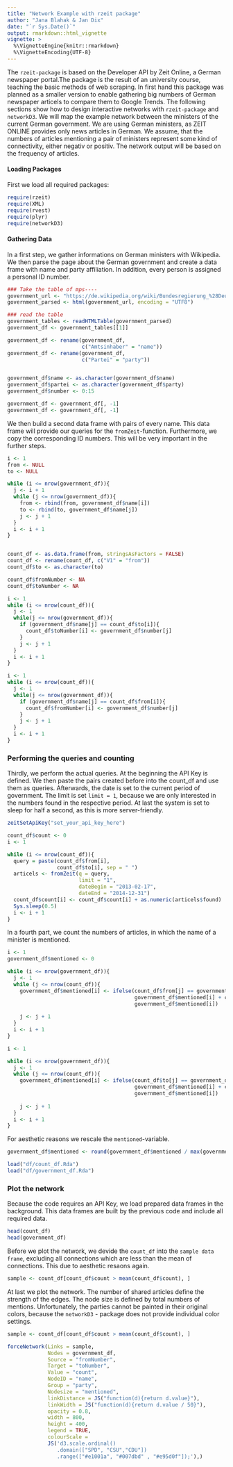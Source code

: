```yaml
---
title: "Network Example with rzeit package"
author: "Jana Blahak & Jan Dix"
date: "`r Sys.Date()`"
output: rmarkdown::html_vignette
vignette: >
  %\VignetteEngine{knitr::rmarkdown}
  %\VignetteEncoding{UTF-8}
---
```


The `rzeit-package` is based on the Developer API by Zeit Online, a German newspaper portal.The package is the result of an university course, teaching the basic methods of web scraping. In first hand this package was planned as a smaller version to enable gathering big numbers of German newspaper articels to compare them to Google Trends. The following sections show how to design interactive networks with `rzeit-package` and `networkD3`. We will map the example network between the ministers of the current German government. We are using German ministers, as ZEIT ONLINE provides only news articles in German. We assume, that the numbers of articles mentioning a pair of ministers represent some kind of connectivity, either negativ or positiv. The network output will be based on the frequency of articles.   

#### Loading Packages

First we load all required packages:

```r
require(rzeit)
require(XML)
require(rvest)
require(plyr)
require(networkD3)
```

#### Gathering Data

In a first step, we gather informations on German ministers with Wikipedia. We then parse the page about the German government and create a data frame with name and party affiliation. In addition, every person is assigned a personal ID number.


```r

### Take the table of mps----
government_url <- "https://de.wikipedia.org/wiki/Bundesregierung_%28Deutschland%29"
government_parsed <- html(government_url, encoding = "UTF8")

### read the table
government_tables <- readHTMLTable(government_parsed)
government_df <- government_tables[[1]]

government_df <- rename(government_df,
                        c("Amtsinhaber" = "name"))
government_df <- rename(government_df,
                        c("Partei" = "party"))


government_df$name <- as.character(government_df$name)
government_df$partei <- as.character(government_df$party)
government_df$number <- 0:15

government_df <- government_df[, -1]
government_df <- government_df[, -1]
```


We then build a second data frame with pairs of every name.
This data frame will provide our queries for the `fromZeit`-function. Furthermore, we copy the corresponding ID numbers. This will be very important in the further steps. 

```r
i <- 1
from <- NULL
to <- NULL

while (i <= nrow(government_df)){
  j <- i + 1
  while (j <= nrow(government_df)){
    from <- rbind(from, government_df$name[i])
    to <- rbind(to, government_df$name[j])
    j <- j + 1
  }
  i <- i + 1
}


count_df <- as.data.frame(from, stringsAsFactors = FALSE)
count_df <- rename(count_df, c("V1" = "from"))
count_df$to <- as.character(to)

count_df$fromNumber <- NA
count_df$toNumber <- NA

i <- 1
while (i <= nrow(count_df)){
  j <- 1
  while(j <= nrow(government_df)){  
    if (government_df$name[j] == count_df$to[i]){
      count_df$toNumber[i] <- government_df$number[j]
    }
    j <- j + 1
  }
  i <- i + 1
}

i <- 1
while (i <= nrow(count_df)){
  j <- 1
  while(j <= nrow(government_df)){  
    if (government_df$name[j] == count_df$from[i]){
      count_df$fromNumber[i] <- government_df$number[j]
    }
    j <- j + 1
  }
  i <- i + 1
}

```

### Performing the queries and counting

Thirdly, we perform the actual queries. At the beginning the API Key is defined. We then paste the pairs created before into the count_df and use them as queries. Afterwards, the date is set to the current period of government. The limit is set `limit = 1`, because we are only interested in the numbers found in the respective period. At last the system is set to sleep for half a second, as this is more server-friendly. 

```r
zeitSetApiKey("set_your_api_key_here")

count_df$count <- 0
i <- 1

while (i <= nrow(count_df)){
  query = paste(count_df$from[i], 
                count_df$to[i], sep = " ")
  articels <- fromZeit(q = query, 
                       limit = "1", 
                       dateBegin = "2013-02-17", 
                       dateEnd = "2014-12-31")
  count_df$count[i] <- count_df$count[i] + as.numeric(articels$found)
  Sys.sleep(0.5)
  i <- i + 1
}
```

In a fourth part, we count the numbers of articles, in which the name of a minister is mentioned.

```r
i <- 1
government_df$mentioned <- 0

while (i <= nrow(government_df)){
  j <- 1
  while (j <= nrow(count_df)){
    government_df$mentioned[i] <- ifelse(count_df$from[j] == government_df$name[i],
                                         government_df$mentioned[i] + count_df$count[j],
                                         government_df$mentioned[i]) 
    
    j <- j + 1
  }
  i <- i + 1
}

i <- 1

while (i <= nrow(government_df)){
  j <- 1
  while (j <= nrow(count_df)){
    government_df$mentioned[i] <- ifelse(count_df$to[j] == government_df$name[i],
                                         government_df$mentioned[i] + count_df$count[j],
                                         government_df$mentioned[i]) 
    
    j <- j + 1
  }
  i <- i + 1
}
```

For aesthetic reasons we rescale the `mentioned`-variable.

```r
government_df$mentioned <- round(government_df$mentioned / max(government_df$mentioned) * 500)
```

```r
load("df/count_df.Rda")
load("df/government_df.Rda")
```
### Plot the network

Because the code requires an API Key, we load prepared data frames in the background. This data frames are built by the previous code and include all required data.

```r
head(count_df)
head(government_df)
```

Before we plot the network, we devide the `count_df` into the `sample data frame`, excluding all connections which are less than the mean of connections. This due to aesthetic resaons again.

```r
sample <- count_df[count_df$count > mean(count_df$count), ]
```

At last we plot the network. The number of shared articles define the strength of the edges. The node size is defined by total numbers of mentions. Unfortunately, the parties cannot be painted in their original colors, because the `networkD3` - package does not provide individual color settings. 


```r
sample <- count_df[count_df$count > mean(count_df$count), ]

forceNetwork(Links = sample,
             Nodes = government_df,
             Source = "fromNumber",
             Target = "toNumber",
             Value = "count",
             NodeID = "name",
             Group = "party",
             Nodesize = "mentioned",
             linkDistance = JS("function(d){return d.value}"),
             linkWidth = JS("function(d){return d.value / 50}"),
             opacity = 0.8,
             width = 800,
             height = 400,
             legend = TRUE,
             colourScale = 
             JS('d3.scale.ordinal()
                .domain(["SPD", "CSU","CDU"])
                .range(["#e1001a", "#007dbd" , "#e95d0f"]);'),)

```
